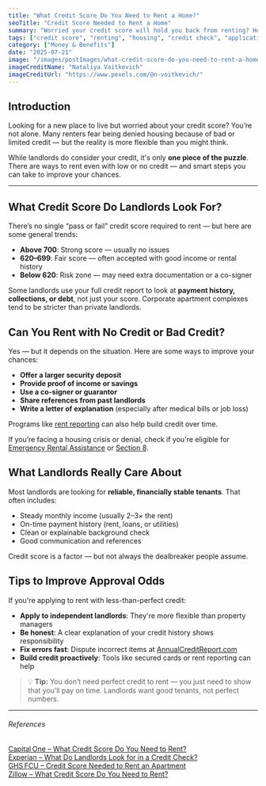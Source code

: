 ```yaml
---
title: "What Credit Score Do You Need to Rent a Home?"
seoTitle: "Credit Score Needed to Rent a Home"
summary: "Worried your credit score will hold you back from renting? Here's what landlords really look for, what to do if your score is low, and tips to get approved for housing with less-than-perfect credit."
tags: ["credit score", "renting", "housing", "credit check", "application tips"]
category: ["Money & Benefits"]
date: "2025-07-21"
image: "/images/postImages/what-credit-score-do-you-need-to-rent-a-home.jpg"
imageCreditName: "Nataliya Vaitkevich"
imageCreditUrl: "https://www.pexels.com/@n-voitkevich/"
---
```


## Introduction

Looking for a new place to live but worried about your credit score? You’re not alone. Many renters fear being denied housing because of bad or limited credit — but the reality is more flexible than you might think.

While landlords do consider your credit, it's only **one piece of the puzzle**. There are ways to rent even with low or no credit — and smart steps you can take to improve your chances.

<BenefitsCtaBanner />

***

## What Credit Score Do Landlords Look For?

There’s no single “pass or fail” credit score required to rent — but here are some general trends:

- **Above 700**: Strong score — usually no issues  
- **620–699**: Fair score — often accepted with good income or rental history  
- **Below 620**: Risk zone — may need extra documentation or a co-signer  

Some landlords use your full credit report to look at **payment history, collections, or debt**, not just your score. Corporate apartment complexes tend to be stricter than private landlords.

## Can You Rent with No Credit or Bad Credit?

Yes — but it depends on the situation. Here are some ways to improve your chances:

- **Offer a larger security deposit**  
- **Provide proof of income or savings**  
- **Use a co-signer or guarantor**  
- **Share references from past landlords**  
- **Write a letter of explanation** (especially after medical bills or job loss)

Programs like [rent reporting](./how-paying-rent-can-boost-your-credit-score) can also help build credit over time.

If you’re facing a housing crisis or denial, check if you're eligible for [Emergency Rental Assistance](./emergency-rental-assistance-what-it-is-and-how-to-apply-before-it-s-gone) or [Section 8](./section-8-housing-explained-how-to-get-help-paying-rent).

## What Landlords Really Care About

Most landlords are looking for **reliable, financially stable tenants**. That often includes:

- Steady monthly income (usually 2–3× the rent)  
- On-time payment history (rent, loans, or utilities)  
- Clean or explainable background check  
- Good communication and references

Credit score is a factor — but not always the dealbreaker people assume.

## Tips to Improve Approval Odds

If you're applying to rent with less-than-perfect credit:

- **Apply to independent landlords**: They're more flexible than property managers  
- **Be honest**: A clear explanation of your credit history shows responsibility  
- **Fix errors fast**: Dispute incorrect items at [AnnualCreditReport.com](https://www.annualcreditreport.com)  
- **Build credit proactively**: Tools like secured cards or rent reporting can help

> 💡 **Tip:** You don’t need perfect credit to rent — you just need to show that you’ll pay on time. Landlords want good tenants, not perfect numbers.

***

###### References

<div className="references">
<a href="https://www.capitalone.com/learn-grow/money-management/what-credit-score-is-needed-to-rent-apartment/" target="_blank" rel="noopener noreferrer">Capital One – What Credit Score Do You Need to Rent?</a><br />
<a href="https://www.experian.com/blogs/ask-experian/what-landlords-look-for-credit-check/" target="_blank" rel="noopener noreferrer">Experian – What Do Landlords Look for in a Credit Check?</a><br />
<a href="https://www.ghsfcu.com/all-blogs/finance-articles/credit-score-apartment" target="_blank" rel="noopener noreferrer">GHS FCU – Credit Score Needed to Rent an Apartment</a><br />
<a href="https://www.zillow.com/learn/what-credit-do-you-need-to-rent-an-apartment/" target="_blank" rel="noopener noreferrer">Zillow – What Credit Score Do You Need to Rent?</a>
</div>
